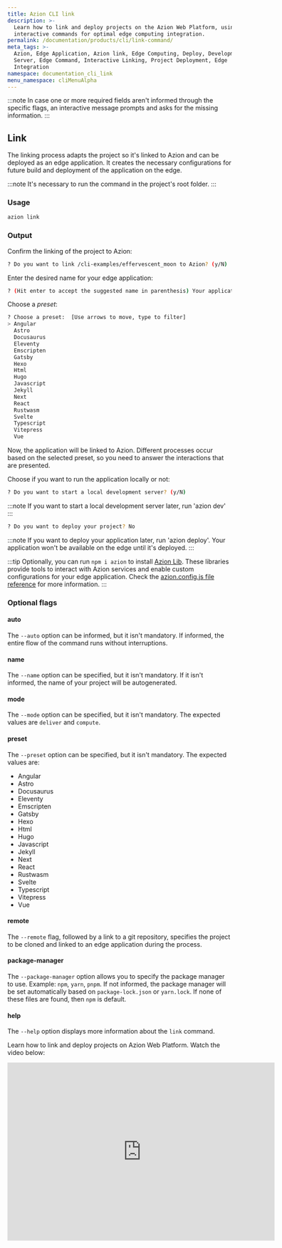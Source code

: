 ```yaml
---
title: Azion CLI link
description: >-
  Learn how to link and deploy projects on the Azion Web Platform, using
  interactive commands for optimal edge computing integration.
permalink: /documentation/products/cli/link-command/
meta_tags: >-
  Azion, Edge Application, Azion link, Edge Computing, Deploy, Development
  Server, Edge Command, Interactive Linking, Project Deployment, Edge
  Integration
namespace: documentation_cli_link
menu_namespace: cliMenuAlpha
---
```


:::note 
In case one or more required fields aren't informed through the specific flags, an interactive message prompts and asks for the missing information.
:::

## Link

The linking process adapts the project so it's linked to Azion and can be deployed as an edge application. It creates the necessary configurations for future build and deployment of the application on the edge.

:::note 
It's necessary to run the command in the project's root folder.
:::

### Usage

```sh
azion link
```

### Output 

Confirm the linking of the project to Azion:

```sh 
? Do you want to link /cli-examples/effervescent_moon to Azion? (y/N) 
```

Enter the desired name for your edge application:

```sh
? (Hit enter to accept the suggested name in parenthesis) Your application's name:  (nimble-tyrion) 
```

Choose a *preset*:

```sh 
? Choose a preset:  [Use arrows to move, type to filter]
> Angular
  Astro
  Docusaurus
  Eleventy
  Emscripten
  Gatsby
  Hexo
  Html
  Hugo
  Javascript
  Jekyll
  Next
  React
  Rustwasm
  Svelte
  Typescript
  Vitepress
  Vue
```

Now, the application will be linked to Azion. Different processes occur based on the selected preset, so you need to answer the interactions that are presented.

Choose if you want to run the application locally or not:

```sh
? Do you want to start a local development server? (y/N) 
```

:::note 
If you want to start a local development server later, run 'azion dev'
:::

```sh
? Do you want to deploy your project? No
```

:::note 
If you want to deploy your application later, run 'azion deploy'. Your application won't be available on the edge until it's deployed.
:::

:::tip
Optionally, you can run `npm i azion` to install [Azion Lib](https://www.npmjs.com/package/azion). These libraries provide tools to interact with Azion services and enable custom configurations for your edge application. Check the [azion.config.js file reference](/en/documentation/devtools/cli/configs/azion-config-js/) for more information. 
:::

### Optional flags

#### auto

The `--auto` option can be informed, but it isn't mandatory. If informed, the entire flow of the command runs without interruptions.


#### name

The `--name` option can be specified, but it isn't mandatory. If it isn't informed, the name of your project will be autogenerated.

#### mode

The `--mode` option can be specified, but it isn't mandatory. The expected values are `deliver` and `compute`.

#### preset

The `--preset` option can be specified, but it isn't mandatory. The expected values are:

- Angular
- Astro
- Docusaurus
- Eleventy
- Emscripten
- Gatsby
- Hexo
- Html
- Hugo
- Javascript
- Jekyll
- Next
- React
- Rustwasm
- Svelte
- Typescript
- Vitepress
- Vue

#### remote 

The `--remote` flag, followed by a link to a git repository, specifies the project to be cloned and linked to an edge application during the process.

#### package-manager

The `--package-manager` option allows you to specify the package manager to use. Example: `npm`, `yarn`, `pnpm`. If not informed, the package manager will be set automatically based on `package-lock.json` or `yarn.lock`. If none of these files are found, then `npm` is default.

#### help

The `--help` option displays more information about the `link` command.


Learn how to link and deploy projects on Azion Web Platform. Watch the video below:
<div class="cms-embed">
  <iframe width="600" height="400" src="https://www.youtube.com/embed/Ub2nzz3Ap2U?si=AALxnhtVNuejUEHt" loading="lazy" title="YouTube video player" frameborder="0" allow="accelerometer; autoplay; clipboard-write; encrypted-media; gyroscope; picture-in-picture; web-share" allowfullscreen></iframe>
</div>



